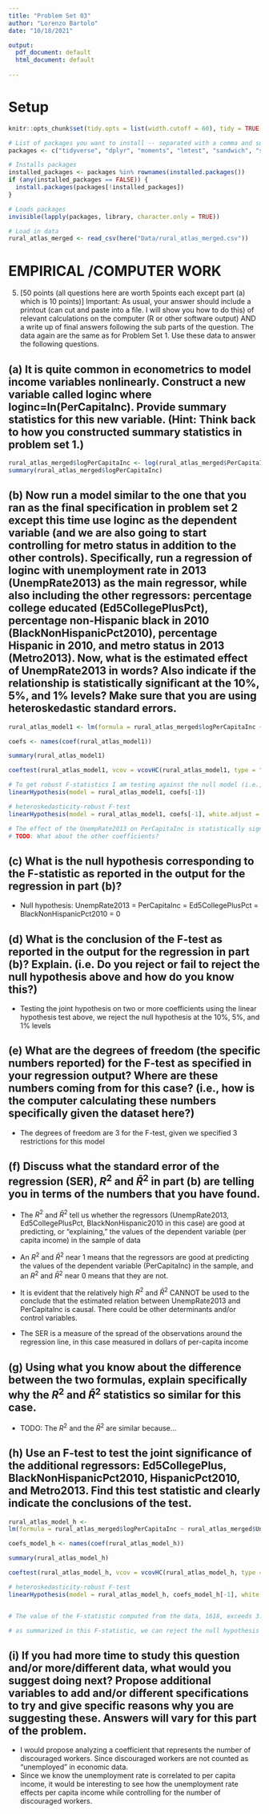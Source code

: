 ```yaml
---
title: "Problem Set 03"
author: "Lorenzo Bartolo"
date: "10/18/2021"

output:
  pdf_document: default
  html_document: default
    
---
```


# Setup
```r
knitr::opts_chunk$set(tidy.opts = list(width.cutoff = 60), tidy = TRUE, echo = TRUE)

# List of packages you want to install -- separated with a comma and surrounded in "quotes" 
packages <- c("tidyverse", "dplyr", "moments", "lmtest", "sandwich", "stringr", "readr", "here", "ggplot2", "modelr", "MASS", "knitr", "formatR", "car")

# Installs packages
installed_packages <- packages %in% rownames(installed.packages())
if (any(installed_packages == FALSE)) {
  install.packages(packages[!installed_packages])
}

# Loads packages
invisible(lapply(packages, library, character.only = TRUE))

# Load in data
rural_atlas_merged <- read_csv(here("Data/rural_atlas_merged.csv"))

```


# EMPIRICAL /COMPUTER WORK
5. [50 points (all questions here are worth 5points each except part (a) which is 10 points)] Important: As usual,
your answer should include a printout (can cut and paste into a file. I will show you how to do this) of relevant
calculations on the computer (R or other software output) AND a write up of final answers following the
sub parts of the question. The data again are the same as for Problem Set 1. Use these data to answer the
following questions.

## (a) It is quite common in econometrics to model income variables nonlinearly. Construct a new variable called loginc where loginc=ln(PerCapitaInc). Provide summary statistics for this new variable. (Hint: Think back to how you constructed summary statistics in problem set 1.)

```r
rural_atlas_merged$logPerCapitaInc <- log(rural_atlas_merged$PerCapitaInc)
summary(rural_atlas_merged$logPerCapitaInc)

```


## (b) Now run a model similar to the one that you ran as the final specification in problem set 2 except this time use loginc as the dependent variable (and we are also going to start controlling for metro status in addition to the other controls). Specifically, run a regression of loginc with unemployment rate in 2013 (UnempRate2013) as the main regressor, while also including the other regressors: percentage college educated (Ed5CollegePlusPct), percentage non-Hispanic black in 2010 (BlackNonHispanicPct2010), percentage Hispanic in 2010, and metro status in 2013 (Metro2013). Now, what is the estimated effect of UnempRate2013 in words? Also indicate if the relationship is statistically significant at the 10%, 5%, and 1% levels? Make sure that you are using heteroskedastic standard errors.

```r
rural_atlas_model1 <- lm(formula = rural_atlas_merged$logPerCapitaInc ~ rural_atlas_merged$UnempRate2013 + rural_atlas_merged$Ed5CollegePlusPct + rural_atlas_merged$BlackNonHispanicPct2010)

coefs <- names(coef(rural_atlas_model1))

summary(rural_atlas_model1)

coeftest(rural_atlas_model1, vcov = vcovHC(rural_atlas_model1, type = "HC0"))

# To get robust F-statistics I am testing against the null model (i.e., only the intercept is not set to 0)
linearHypothesis(model = rural_atlas_model1, coefs[-1])

# heteroskedasticity-robust F-test
linearHypothesis(model = rural_atlas_model1, coefs[-1], white.adjust = "hc1")

# The effect of the UnempRate2013 on PerCapitaInc is statistically significant at the 10%, 5%, and 1% levels
# TODO: What about the other coefficients?
```


## (c) What is the null hypothesis corresponding to the F-statistic as reported in the output for the regression in part (b)?

- Null hypothesis: UnempRate2013 = PerCapitaInc = Ed5CollegePlusPct = BlackNonHispanicPct2010 = 0


## (d) What is the conclusion of the F-test as reported in the output for the regression in part (b)? Explain. (i.e. Do you reject or fail to reject the null hypothesis above and how do you know this?)

- Testing the joint hypothesis on two or more coefficients using the linear hypothesis test above, we reject the null hypothesis at the 10%, 5%, and 1% levels



## (e) What are the degrees of freedom (the specific numbers reported) for the F-test as specified in your regression output? Where are these numbers coming from for this case? (i.e., how is the computer calculating these numbers specifically given the dataset here?)

- The degrees of freedom are 3 for the F-test, given we specified 3 restrictions for this model



## (f) Discuss what the standard error of the regression (SER), $R^2$ and $\bar{R}^2$ in part (b) are telling you in terms of the numbers that you have found.

- The $R^2$ and $\bar{R}^2$ tell us whether the regressors (UnempRate2013, Ed5CollegePlusPct, BlackNonHispanic2010 in this case) are good at predicting, or “explaining,” the values of the dependent variable (per capita income) in the sample of data

- An $R^2$ and $\bar{R}^2$ near 1 means that the regressors are good at predicting the values of the dependent variable (PerCapitaInc) in the sample, and an $R^2$ and $\bar{R}^2$ near 0 means that they are not. 

- It is evident that the relatively high $R^2$ and $\bar{R}^2$ CANNOT be used to the conclude that the estimated relation between UnempRate2013 and PerCapitaInc is causal. There could be other determinants and/or control variables.

- The SER is a measure of the spread of the observations around the regression line, in this case measured in dollars of per-capita income



## (g) Using what you know about the difference between the two formulas, explain specifically why the $R^2$ and $\bar{R}^2$ statistics so similar for this case.

- TODO: The $R^2$ and the $\bar{R}^2$ are similar because...



## (h) Use an F-test to test the joint significance of the additional regressors: Ed5CollegePlus, BlackNonHispanicPct2010, HispanicPct2010, and Metro2013. Find this test statistic and clearly indicate the conclusions of the test.
```r

rural_atlas_model_h <- 
lm(formula = rural_atlas_merged$logPerCapitaInc ~ rural_atlas_merged$UnempRate2013 + rural_atlas_merged$Ed5CollegePlusPct + rural_atlas_merged$BlackNonHispanicPct2010 + rural_atlas_merged$HispanicPct2010 + rural_atlas_merged$Metro2013)

coefs_model_h <- names(coef(rural_atlas_model_h))

summary(rural_atlas_model_h)

coeftest(rural_atlas_model_h, vcov = vcovHC(rural_atlas_model_h, type = "HC0"))

# heteroskedasticity-robust F-test
linearHypothesis(model = rural_atlas_model_h, coefs_model_h[-1], white.adjust = "hc1")


# The value of the F-statistic computed from the data, 1618, exceeds 3.02, thus, we can reject the null hypothesis that the coefficients are zero at any level of significance

# as summarized in this F-statistic, we can reject the null hypothesis that the UnempRate2013 has no effect on PerCapitaInc (holding constant: Ed5CollegePlusPct, BlackNonHispanicPct2010, HispanicPct2010, and Metro2013).


```


## (i) If you had more time to study this question and/or more/different data, what would you suggest doing next? Propose additional variables to add and/or different specifications to try and give specific reasons why you are suggesting these. Answers will vary for this part of the problem.

- I would propose analyzing a coefficient that represents the number of discouraged workers. Since discouraged workers are not counted as "unemployed" in economic data. 
- Since we know the unemployment rate is correlated to per capita income, it would be interesting to see how the unemployment rate effects per capita income while controlling for the number of discouraged workers.

